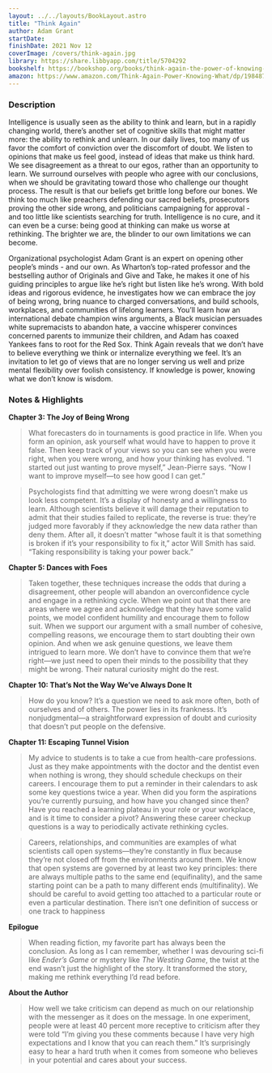 ```yaml
---
layout: ../../layouts/BookLayout.astro
title: "Think Again"
author: Adam Grant
startDate:
finishDate: 2021 Nov 12
coverImage: /covers/think-again.jpg
library: https://share.libbyapp.com/title/5704292
bookshelf: https://bookshop.org/books/think-again-the-power-of-knowing-what-you-don-t-know-9781984878106/9781984878106
amazon: https://www.amazon.com/Think-Again-Power-Knowing-What/dp/1984878107/
---
```


<ReadingTime
  startDate  = {frontmatter.startDate}
  finishDate = {frontmatter.finishDate}
/>

### Description
Intelligence is usually seen as the ability to think and learn, but in a rapidly changing world, there’s another set of cognitive skills that might matter more: the ability to rethink and unlearn. In our daily lives, too many of us favor the comfort of conviction over the discomfort of doubt. We listen to opinions that make us feel good, instead of ideas that make us think hard. We see disagreement as a threat to our egos, rather than an opportunity to learn. We surround ourselves with people who agree with our conclusions, when we should be gravitating toward those who challenge our thought process. The result is that our beliefs get brittle long before our bones. We think too much like preachers defending our sacred beliefs, prosecutors proving the other side wrong, and politicians campaigning for approval - and too little like scientists searching for truth. Intelligence is no cure, and it can even be a curse: being good at thinking can make us worse at rethinking. The brighter we are, the blinder to our own limitations we can become.

Organizational psychologist Adam Grant is an expert on opening other people’s minds - and our own. As Wharton’s top-rated professor and the bestselling author of Originals and Give and Take, he makes it one of his guiding principles to argue like he’s right but listen like he’s wrong. With bold ideas and rigorous evidence, he investigates how we can embrace the joy of being wrong, bring nuance to charged conversations, and build schools, workplaces, and communities of lifelong learners. You’ll learn how an international debate champion wins arguments, a Black musician persuades white supremacists to abandon hate, a vaccine whisperer convinces concerned parents to immunize their children, and Adam has coaxed Yankees fans to root for the Red Sox. Think Again reveals that we don’t have to believe everything we think or internalize everything we feel. It’s an invitation to let go of views that are no longer serving us well and prize mental flexibility over foolish consistency. If knowledge is power, knowing what we don’t know is wisdom.

### Notes & Highlights
**Chapter 3: The Joy of Being Wrong**
> What forecasters do in tournaments is good practice in life. When you form an opinion, ask yourself what would have to happen to prove it false. Then keep track of your views so you can see when you were right, when you were wrong, and how your thinking has evolved. “I started out just wanting to prove myself,” Jean-Pierre says. “Now I want to improve myself—to see how good I can get.”

> Psychologists find that admitting we were wrong doesn’t make us look less competent. It’s a display of honesty and a willingness to learn. Although scientists believe it will damage their reputation to admit that their studies failed to replicate, the reverse is true: they’re judged more favorably if they acknowledge the new data rather than deny them. After all, it doesn’t matter “whose fault it is that something is broken if it’s your responsibility to fix it,” actor Will Smith has said. “Taking responsibility is taking your power back.”

**Chapter 5: Dances with Foes**
> Taken together, these techniques increase the odds that during a disagreement, other people will abandon an overconfidence cycle and engage in a rethinking cycle. When we point out that there are areas where we agree and acknowledge that they have some valid points, we model confident humility and encourage them to follow suit. When we support our argument with a small number of cohesive, compelling reasons, we encourage them to start doubting their own opinion. And when we ask genuine questions, we leave them intrigued to learn more. We don’t have to convince them that we’re right—we just need to open their minds to the possibility that they might be wrong. Their natural curiosity might do the rest.

**Chapter 10: That’s Not the Way We’ve Always Done It**
> How do you know? It’s a question we need to ask more often, both of ourselves and of others. The power lies in its frankness. It’s nonjudgmental—a straightforward expression of doubt and curiosity that doesn’t put people on the defensive.

**Chapter 11: Escaping Tunnel Vision**
> My advice to students is to take a cue from health-care professions. Just as they make appointments with the doctor and the dentist even when nothing is wrong, they should schedule checkups on their careers. I encourage them to put a reminder in their calendars to ask some key questions twice a year. When did you form the aspirations you’re currently pursuing, and how have you changed since then? Have you reached a learning plateau in your role or your workplace, and is it time to consider a pivot? Answering these career checkup questions is a way to periodically activate rethinking cycles.

> Careers, relationships, and communities are examples of what scientists call open systems—they’re constantly in flux because they’re not closed off from the environments around them. We know that open systems are governed by at least two key principles: there are always multiple paths to the same end (equifinality), and the same starting point can be a path to many different ends (multifinality). We should be careful to avoid getting too attached to a particular route or even a particular destination. There isn’t one definition of success or one track to happiness

**Epilogue**
> When reading fiction, my favorite part has always been the conclusion. As long as I can remember, whether I was devouring sci-fi like *Ender’s Game* or mystery like *The Westing Game*, the twist at the end wasn’t just the highlight of the story. It transformed the story, making me rethink everything I’d read before.

**About the Author**
> How well we take criticism can depend as much on our relationship with the messenger as it does on the message. In one experiment, people were at least 40 percent more receptive to criticism after they were told “I’m giving you these comments because I have very high expectations and I know that you can reach them.” It’s surprisingly easy to hear a hard truth when it comes from someone who believes in your potential and cares about your success.

<BuyBook
  library   = {frontmatter.library}
  bookshelf = {frontmatter.bookshelf}
  amazon    = {frontmatter.amazon}
/>
